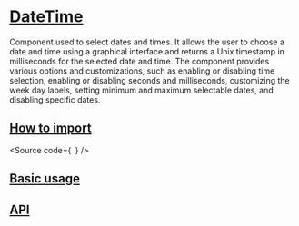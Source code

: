 

<Meta of={Stories} />

# [DateTime](#datetime)

Component used to select dates and times.
It allows the user to choose a date and time using a graphical interface and returns a Unix timestamp in milliseconds for the selected date and time.
The component provides various options and customizations, such as enabling or disabling time selection,
enabling or disabling seconds and milliseconds, customizing the week day labels, setting minimum and maximum selectable dates, and disabling specific dates.

## [How to import](#how-to-import)

<Source
  code={`
`}
/>

## [Basic usage](#basic-usage)

<Canvas of={Stories.Base} />

## [API](#api)

<ArgTypes of={Stories} />
